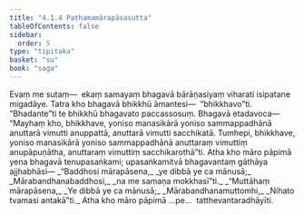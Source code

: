 ```yaml
---
title: "4.1.4 Paṭhamamārapāsasutta"
tableOfContents: false
sidebar:
  order: 5
type: "tipitaka"
basket: "su"
book: "saga"
---
```



<DynamicBreadcrumb />

<Division number="140" book="saga">

<Paragraph number="783" book="saga">
Evaṃ me sutaṃ—  ekaṃ samayaṃ bhagavā bārāṇasiyaṃ viharati isipatane migadāye. Tatra kho bhagavā bhikkhū āmantesi—  “bhikkhavo”ti. “Bhadante”ti te bhikkhū bhagavato paccassosuṃ. Bhagavā etadavoca—
</Paragraph>

<Paragraph number="784" book="saga">
“Mayhaṃ kho, bhikkhave, yoniso manasikārā yoniso sammappadhānā anuttarā vimutti anuppattā, anuttarā vimutti sacchikatā. Tumhepi, bhikkhave, yoniso manasikārā yoniso sammappadhānā anuttaraṃ vimuttiṃ anupāpuṇātha, anuttaraṃ vimuttiṃ sacchikarothā”ti. Atha kho māro pāpimā yena bhagavā tenupasaṅkami; upasaṅkamitvā bhagavantaṃ gāthāya ajjhabhāsi—
</Paragraph>

<Paragraph number="785" type="verses" book="saga">
_“Baddhosi mārapāsena,_  
_ye dibbā ye ca mānusā;_  
_Mārabandhanabaddhosi,_  
_na me samaṇa mokkhasī”ti._  

</Paragraph>

<Paragraph number="786" type="verses" book="saga">
_“Muttāhaṃ mārapāsena,_  
_Ye dibbā ye ca mānusā;_  
_Mārabandhanamuttomhi,_  
_Nihato tvamasi antakā”ti._  

</Paragraph>

<Paragraph number="787" book="saga">
Atha kho māro pāpimā …pe…  tatthevantaradhāyīti.
</Paragraph>
</Division>
